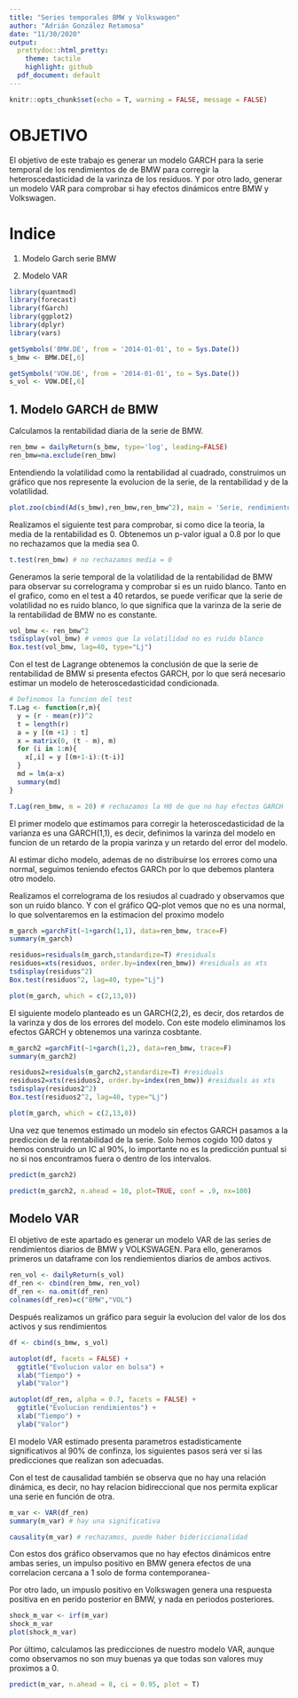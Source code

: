 ```yaml
---
title: "Series temporales BMW y Volkswagen"
author: "Adrián González Retamosa"
date: "11/30/2020"
output:
  prettydoc::html_pretty:
    theme: tactile
    highlight: github
  pdf_document: default
---
```


```r
knitr::opts_chunk$set(echo = T, warning = FALSE, message = FALSE)
```

# OBJETIVO

El objetivo de este trabajo es generar un modelo GARCH para la serie temporal de los rendimientos de de BMW para corregir la heteroscedasticidad de la varinza de los residuos. Y por otro lado, generar un modelo VAR para comprobar si hay efectos dinámicos entre BMW y Volkswagen.

# Indice

1. Modelo Garch serie BMW

2. Modelo VAR

```r
library(quantmod)
library(forecast)
library(fGarch)
library(ggplot2)
library(dplyr)
library(vars)
```


```r
getSymbols('BMW.DE', from = '2014-01-01', to = Sys.Date())
s_bmw <- BMW.DE[,6]

getSymbols('VOW.DE', from = '2014-01-01', to = Sys.Date())
s_vol <- VOW.DE[,6]
```

## 1. Modelo GARCH de BMW

Calculamos la rentabilidad diaria de la serie de BMW.

```r
ren_bmw = dailyReturn(s_bmw, type='log', leading=FALSE)
ren_bmw=na.exclude(ren_bmw)
```

Entendiendo la volatilidad como la rentabilidad al cuadrado, construimos un gráfico que nos represente la evolucion de la serie, de la rentabilidad y de la volatilidad. 

```r
plot.zoo(cbind(Ad(s_bmw),ren_bmw,ren_bmw^2), main = 'Serie, rendimiento y volatilidad', ylab = '', xlab = 'Fecha')
```

Realizamos el siguiente test para comprobar, si como dice la teoria, la media de la rentabilidad es 0. Obtenemos un p-valor igual a 0.8 por lo que no rechazamos que la media sea 0.

```r
t.test(ren_bmw) # no rechazamos media = 0
```
Generamos la serie temporal de la volatilidad de la rentabilidad de BMW para observar su correlograma y comprobar si es un ruido blanco. Tanto en el grafico, como en el test a 40 retardos, se puede verificar que la serie de volatilidad no es ruido blanco, lo que significa que la varinza de la serie de la rentabilidad de BMW no es constante.

```r
vol_bmw <- ren_bmw^2
tsdisplay(vol_bmw) # vemos que la volatilidad no es ruido blanco
Box.test(vol_bmw, lag=40, type="Lj")
```

Con el test de Lagrange obtenemos la conclusión de que la serie de rentabilidad de BMW si presenta efectos GARCH, por lo que será necesario estimar un modelo de heteroscedasticidad condicionada. 

```r
# Definomos la funcion del test
T.Lag <- function(r,m){
  y = (r - mean(r))^2
  t = length(r)
  a = y [(m +1) : t]
  x = matrix(0, (t - m), m)
  for (i in 1:m){
    x[,i] = y [(m+1-i):(t-i)]
  }
  md = lm(a~x)
  summary(md)
}

T.Lag(ren_bmw, m = 20) # rechazamos la H0 de que no hay efectos GARCH
```

El primer modelo que estimamos para corregir la heteroscedasticidad de la varianza es una GARCH(1,1), es decir, definimos la varinza del modelo en funcion de un retardo de la propia varinza y un retardo del error del modelo.

Al estimar dicho modelo, ademas de no distribuirse los errores como una normal, seguimos teniendo efectos GARCh por lo que debemos plantera otro modelo. 

Realizamos el correlograma de los resiudos al cuadrado y observamos que son un ruido blanco. Y con el gráfico QQ-plot vemos que no es una normal, lo que solventaremos en la estimacion del proximo modelo

```r
m_garch =garchFit(~1+garch(1,1), data=ren_bmw, trace=F)
summary(m_garch)

residuos=residuals(m_garch,standardize=T) #residuals 
residuos=xts(residuos, order.by=index(ren_bmw)) #residuals as xts 
tsdisplay(residuos^2) 
Box.test(residuos^2, lag=40, type="Lj")

plot(m_garch, which = c(2,13,0))

```

El siguiente modelo planteado es un GARCH(2,2), es decir, dos retardos de la varinza y dos de los errores del modelo. Con este modelo eliminamos los efectos GARCH y obtenemos una varinza cosbtante.

```r
m_garch2 =garchFit(~1+garch(1,2), data=ren_bmw, trace=F)
summary(m_garch2)

residuos2=residuals(m_garch2,standardize=T) #residuals 
residuos2=xts(residuos2, order.by=index(ren_bmw)) #residuals as xts 
tsdisplay(residuos2^2) 
Box.test(residuos2^2, lag=40, type="Lj")

plot(m_garch, which = c(2,13,0))

```


Una vez que tenemos estimado un modelo sin efectos GARCH pasamos a la prediccion de la rentabilidad de la serie. Solo hemos cogido 100 datos y hemos construido un IC al 90%, lo importante no es la predicción puntual si no si nos encontramos fuera o dentro de los intervalos.

```r
predict(m_garch2)

predict(m_garch2, n.ahead = 10, plot=TRUE, conf = .9, nx=100)
```



## Modelo VAR 

El objetivo de este apartado es generar un modelo VAR de las series de rendimientos diarios de BMW y VOLKSWAGEN. Para ello, generamos primeros un dataframe con los rendiemientos diarios de ambos activos.

```r
ren_vol <- dailyReturn(s_vol)
df_ren <- cbind(ren_bmw, ren_vol)
df_ren <- na.omit(df_ren)
colnames(df_ren)=c("BMW","VOL")
```

Después realizamos un gráfico para seguir la evolucion del valor de los dos activos y sus rendimientos 

```r
df <- cbind(s_bmw, s_vol)

autoplot(df, facets = FALSE) +
  ggtitle("Evolucion valor en bolsa") +
  xlab("Tiempo") +
  ylab("Valor")

autoplot(df_ren, alpha = 0.7, facets = FALSE) +
  ggtitle("Evolucion rendimientos") +
  xlab("Tiempo") +
  ylab("Valor")
```

El modelo VAR estimado presenta parametros estadisticamente significativos al 90% de confinza, los siguientes pasos será ver si las predicciones que realizan son adecuadas.

Con el test de causalidad también se observa que no hay una relación dinámica, es decir, no hay relacion bidireccional que nos permita explicar una serie en función de otra.

```r
m_var <- VAR(df_ren)
summary(m_var) # hay una significativa

causality(m_var) # rechazamos, puede haber bidericcionalidad
```

Con estos dos gráfico observamos que no hay efectos dinámicos entre ambas series, un impulso positivo en BMW genera efectos de una correlacion cercana a 1 solo de forma contemporanea-

Por otro lado, un impuslo positivo en Volkswagen genera una respuesta positiva en en perido posterior en BMW, y nada en periodos posteriores.

```r
shock_m_var <- irf(m_var) 
shock_m_var
plot(shock_m_var)
```


Por último, calculamos las predicciones de nuestro modelo VAR, aunque como observamos no son muy buenas ya que todas son valores muy proximos a 0. 


```r
predict(m_var, n.ahead = 8, ci = 0.95, plot = T)
```


